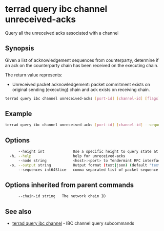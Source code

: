 # terrad query ibc channel unreceived-acks

Query all the unreceived acks associated with a channel

## Synopsis

Given a list of acknowledgement sequences from counterparty, determine if an ack on the counterparty chain has been received on the executing chain.

The return value represents:
- Unreceived packet acknowledgement: packet commitment exists on original sending (executing) chain and ack exists on receiving chain.


```sh Terrad
terrad query ibc channel unreceived-acks [port-id] [channel-id] [flags]
```

## Example
```sh Terrad
terrad query ibc channel unreceived-acks [port-id] [channel-id] --sequences=1,2,3
```

## Options

```sh Terrad
      --height int             Use a specific height to query state at (this can error if the node is pruning state)
  -h, --help                   help for unreceived-acks
      --node string            <host>:<port> to Tendermint RPC interface for this chain (default "tcp://localhost:26657")
  -o, --output string          Output format (text|json) (default "text")
      --sequences int64Slice   comma separated list of packet sequence numbers (default [])
```

## Options inherited from parent commands

```sh Terrad
      --chain-id string   The network chain ID
```

## See also

* [terrad query ibc channel](terrad_query_ibc_channel.mdx)	 - IBC channel query subcommands


